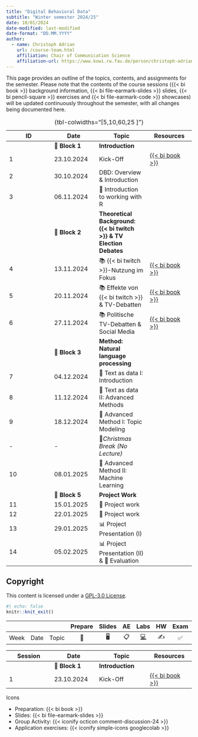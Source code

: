 ```yaml
---
title: "Digital Behavioral Data"
subtitle: "Winter semester 2024/25"
date: 10/01/2024
date-modified: last-modified
date-format: "DD.MM.YYYY"
author: 
  - name: Christoph Adrian 
    url: /course-team.html
    affiliation: Chair of Communication Science
    affiliation-url: https://www.kowi.rw.fau.de/person/christoph-adrian/
---
```


::: callout-note
This page provides an outline of the topics, contents, and assignments for the semester. Please note that the contents of the course sessions ({{< bi book >}} background information, {{< bi file-earmark-slides >}} slides, {{< bi pencil-square >}} exercises and {{< bi file-earmark-code >}} showcases) will be updated continuously throughout the semester, with all changes being documented here.
:::

<!-- FIXME Add column with link to exercises / group activities -->

| ID | Date | Topic | Resources |
|------------------|------------------|--------------------|------------------|
|  | 📂 **Block 1** | **Introduction** |  |
| 1 | 23.10.2024 | Kick-Off | [{{< bi book >}}](/sessions/session-01.html "Session 01"){aria-label="Session 01"}  |
| 2 | 30.10.2024 | DBD: Overview & Introduction |  |
| 3 | 06.11.2024 | 🔨 Introduction to working with R |  |
|  | 📂 **Block 2** | **Theoretical Background: {{< bi twitch >}} & TV Election Debates** |  |
| 4 | 13.11.2024 | 📚 {{< bi twitch >}}-Nutzung im Fokus  | [{{< bi book >}}](/sessions/session-04.html "Session 04"){aria-label="Session 04"}   |
| 5 | 20.11.2024 | 📚 Effekte von {{< bi twitch >}} & TV-Debatten | [{{< bi book >}}](/sessions/session-05.html "Session 05"){aria-label="Session 05"}   |
| 6 | 27.11.2024 | 📚 Politische TV-Debatten & Social Media | [{{< bi book >}}](/sessions/session-06.html "Session 06"){aria-label="Session 06"}  |
|  | 📂 **Block 3** | **Method: Natural language processing** |  |
| 7 | 04.12.2024 | 🔨 Text as data I: Introduction |  |
| 8 | 11.12.2024 | 🔨 Text as data II: Advanced Methods |  |
| 9 | 18.12.2024 | 🔨 Advanced Method I: Topic Modeling |  |
| \- | \- | 🎄*Christmas Break (No Lecture)* |  |
| 10 | 08.01.2025 | 🔨 Advanced Method II: Machine Learning |  |
|  | 📂 **Block 5** | **Project Work** |  |
| 11 | 15.01.2025 | 🔨 Project work |  |
| 12 | 22.01.2025 | 🔨 Project work |  |
| 13 | 29.01.2025 | 📊 Project Presentation (I) |  |
| 14 | 05.02.2025 | 📊 Project Presentation (II) & 🏁 Evaluation |  |

: {tbl-colwidths="\[5,10,60,25 \]"}

## Copyright

This content is licensed under a [GPL-3.0 License](https://www.gnu.org/licenses/gpl-3.0.en.html).

```r
#| echo: false
knitr::knit_exit()
```

|   |   |   | Prepare | Slides | AE | Labs | HW | Exam | Project |
|--------|--------|--------|:------:|:------:|:------:|:------:|:------:|:------:|:------:|
| Week | Date | Topic | 📖 | 🖥️ | 📋 | [💻](https://sakai.duke.edu/samigo-app/servlet/Login?id=6fa7ebf3-01af-42a6-91ba-3e813d3901221641094171786) | ✍️ | ✅ | 📂 |


| Session | Date | Topic | Resources |
|------------------|------------------|--------------------|------------------|
|  | 📂 **Block 1** | **Introduction** |  |
| 1 | 23.10.2024 | Kick-Off | [{{< bi book >}}](/sessions/session-01.html "Session 01"){aria-label="Session 01"} | [{{< bi file-earmark-slides >}}](/slides/slides-01.html "Slides: Session 01"){aria-label="Slides Session 07"} \| [{{< bi pencil-square >}}](/exercises/ms-exercise-07_solution.html "Exercise: Session 07"){aria-label="Exercise Session 07"} \| [{{< bi file-earmark-code >}}](/exercises/ms-showcase-07.html "Showcase: Session 07"){aria-label="Showcase Session 07"} \|  |


Icons

-   Preparation: {{< bi book >}}
-   Slides: {{< bi file-earmark-slides >}}
-   Group Activity: {{< iconify octicon comment-discussion-24 >}}
-   Application exercises: {{< iconify simple-icons googlecolab >}}